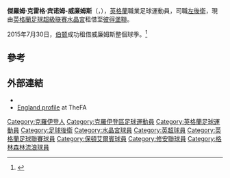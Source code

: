 {{Infobox football biography
| name        = 傑羅姆·威廉姆斯<br />Jerome Williams
| image       =
| fullname    = Jerome Craig Binnom-Williams<ref name="Barclays Premier League Squad Lists 2013/14 are revealed">{{Cite news
| title = Barclays Premier League Squad Lists 2013/14 are revealed
| url = http://www.premierleague.com/en-gb/news/news/2013-14/sep/premier-league-squad-lists-201314.html
| publisher = Premier League
| date = 4 September 2013
| accessdate = 24 September 2013
| archive-date = 2016-04-07
| archive-url = https://web.archive.org/web/20160407185628/http://www.premierleague.com/en-gb/news/news/2013-14/sep/premier-league-squad-lists-201314.html
| dead-url = yes
}}</ref>
| birth_date  = {{birth date and age|1995|3|7|df=y}}<ref>{{cite web |url=http://www1.skysports.com/football/player/123839/jerome-williams |title=Jerome Williams |publisher=Sky Sports |accessdate=5 September 2013 |archive-date=2013-09-05 |archive-url=https://archive.is/20130905150005/http://www1.skysports.com/football/player/123839/jerome-williams |dead-url=no }}</ref>
| birth_place = {{ENG}}[[克羅伊登|克羅伊登]]
| height      = {{height|ft=6|in=2}}
| currentclub = [[彼得伯勒联足球俱乐部|彼得堡聯]]<br>(由[[水晶宮足球會|水晶宮]]借用)
| clubnumber  = 
| position    = [[左後衛|左後衛]]
| youthyears1 = {{0|000}}?–2013
| youthclubs1 = [[水晶宮足球會|水晶宮]]
| years1 = 2013–     | clubs1 = [[水晶宮足球會|水晶宮]]              | caps1 = 2  | goals1 = 0
| years2 = 2014      | clubs2 = → [[格林森林流浪足球會|格林森林流浪]]  | caps2 = 3  | goals2 = 0
| years3 = 2014–2015 | clubs3 = → [[修安聯足球會|修安聯]]   | caps3 = 22 | goals3 = 0
| years4 = 2015–2016 | clubs4 = →  [[伯顿足球俱乐部|伯顿]] |caps4 = 15 |goals4 = 1
| years5 = 2016 | clubs5 = →  [[莱顿东方足球俱乐部|奥连特]]  |caps5 = 13 |goals5 = 0
| years6 = 2016– | clubs6 = [[彼得伯勒联足球俱乐部|彼得堡聯]] |caps6 = 1|goals6 = 0
| nationalyears1 = 2013
| nationalteam1 = [[英格蘭18歲以下足球代表隊|英格蘭U18]]
| nationalcaps1 = 1
| nationalgoals1 = 0
| nationalyears2 = 2013
| nationalteam2 = [[英格蘭19歲以下足球代表隊|英格蘭U19]]
| nationalcaps2 = 1
| nationalgoals2 = 0
| pcupdate = 20:17, 21 April 2015 (UTC)
}}
'''傑羅姆·克雷格·宾诺姆-威廉姆斯'''（{{lang-en|'''Jerome Craig Binnom-Williams'''}}，{{bd|1995年|3月7日}}），[[英格蘭|英格蘭]]職業足球運動員，司職[[左後衛|左後衛]]，現由[[英格蘭足球超級联赛|英格蘭足球超級联赛]][[水晶宮足球會|水晶宮]]租借至[[彼得伯勒联足球俱乐部|彼得堡聯]]。

2015年7月30日，[[伯顿足球俱乐部|伯顿]]成功租借威廉姆斯整個球季。<ref>{{cite web|title=Young Defender Signs On Loan From Palace|date=30 July 2015|url=http://www.burtonalbionfc.co.uk/news/article/jerome-binnom-williams-burton-albion-2578468.aspx|website=burtonalbionfc.co.uk|accessdate=30 July 2015|archive-date=2015-09-23|archive-url=https://web.archive.org/web/20150923195702/http://www.burtonalbionfc.co.uk/news/article/jerome-binnom-williams-burton-albion-2578468.aspx|dead-url=no}}</ref>

==參考==
{{Reflist}}

==外部連結==
*{{soccerbase|id=72079}}
*[http://www.thefa.com/england/All-Teams/Players?p=354958 England profile] at TheFA
<!--{{水晶宮球員名單}}-->

{{DEFAULTSORT:Williams, Jerome}}
[[Category:克羅伊登人|Category:克羅伊登人]]
[[Category:克羅伊登區足球運動員|Category:克羅伊登區足球運動員]]
[[Category:英格蘭足球運動員|Category:英格蘭足球運動員]]
[[Category:足球後衛|Category:足球後衛]]
[[Category:水晶宮球員|Category:水晶宮球員]]
[[Category:英超球員|Category:英超球員]]
[[Category:英格蘭足球聯賽球員|Category:英格蘭足球聯賽球員]]
[[Category:保頓艾爾賓球員|Category:保頓艾爾賓球員]]
[[Category:修安聯球員|Category:修安聯球員]]
[[Category:格林森林流浪球員|Category:格林森林流浪球員]]
